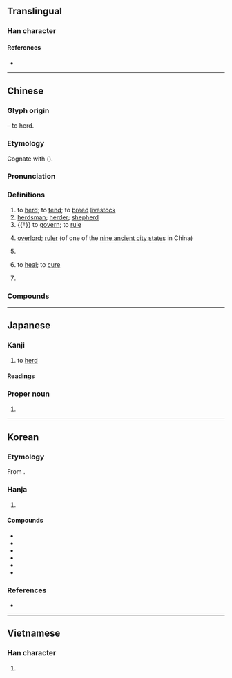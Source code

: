 {{also|攼}}
{{character info}}
==Translingual==

===Han character===
{{Han char|rn=93|rad=牛|as=04|sn=8|four=28540|canj=HQOK|ids=⿰牜攵}}

====References====
* {{Han ref|kx=0698.160|dkj=19950|dj=1110.140|hdz=31803.190|uh=7267|ud=29287|bh=AAAA|bd=43690}}

----

==Chinese==
{{zh-forms}}

===Glyph origin===
{{Han etyl}}
{{Han compound|牛|攴|ls=ic|t1=cow|t2=a whip}} – to herd.

===Etymology===
Cognate with {{cog|bo|འབྲོག་པ།||herdsman; nomad; shepherd}} ({{zh-ref|Schuessler, 2007}}).

===Pronunciation===
{{zh-pron
|m=mù
|m-s=
|c=muk6
|c-t=
|g=
|h=pfs=mu̍k
|j=
|mb=
|md=mŭk/muŏk
|md_note=muŏk - only in the sense “to heal; to cure”
|mn=bo̍k
|mn-t=mog8
|w=5moq
|x=
|mc=y
|oc=y
|cat=v,n,pn
}}

===Definitions===
{{zh-hanzi}}

# to [[herd]]; to [[tend]]; to [[breed]] [[livestock]]
# [[herdsman]]; [[herder]]; [[shepherd]]
# {{†}} to [[govern]]; to [[rule]]
# {{lb|zh|historical}} [[overlord]]; [[ruler]] (of one of the [[w:Jiuzhou|nine ancient city states]] in China)
# {{zh-short|畜牧業|animal husbandry}}
# {{lb|zh|Min Dong}} to [[heal]]; to [[cure]]
# {{surname|zh}}

===Compounds===
{{zh-der|牧師|九牧|人牧|十羊九牧|卑以自牧|南牧|司牧|坰牧|如狼牧羊|山牧季移|岳牧|州牧|廣牧|放牧|放牧地|放牧業|方牧|明牧|李牧|杜牧|樵牧|民牧|海洋牧場|游牧|游牧民族|牧主|牧人|牧伯|牧區|牧司|牧圉|牧地|牧場|牧夫座|牧子|牧守|牧工|牧放|牧業|牧歌|牧民|牧瀆|牧牛兒|牧牛放馬|牧田|牧畜|牧神之笛|牧童|牧羊|牧羊犬|牧羊神|牧羊讀書|牧草|牧豎|牧豕聽經|牧豬奴戲|牧野|牧野之戰|牧養納畜|牧馬|田夫牧子|畜牧|畜牧學|畜牧業|耕牧|芻牧|蘇武牧羊|謙卑自牧|謙沖自牧|謙虛自牧|輪牧|農牧|飼牧|牧群}}

----

==Japanese==

===Kanji===
{{ja-kanji|grade=4|rs=牛04}}

# to [[herd]]

====Readings====
{{ja-readings
|goon=もく
|kanon=ぼく
|kun=まき-, か-う, やしな-う
}}

===Proper noun===
{{ja-pos|proper|まき}}

# {{surname|ja|sort=まき}}

----

==Korean==

===Etymology===
From {{der|ko|ltc|-}} {{ltc-l|牧|id=1}}. {{hanja-hunmong|목〮|mwok|人類#중02B}}

===Hanja===
{{ko-hanja-search}}
{{ko-hanja|치다|칠|목}}

# {{hanja form of|목|to [[herd]]}}

====Compounds====
{{der-top3|Compounds}}
* {{ko-l|목사|牧師}}
* {{ko-l|유목|遊牧}}
* {{ko-l|방목|放牧}}
* {{ko-l|목축|[[stock]]-[[farming]]|牧畜}}
* {{ko-l|목장|[[farm]]|牧場}}
* {{ko-l|목자|[[shepherd]]|牧者}}
{{der-bottom}}

===References===
* {{R:hanjadoc|7025}}

----

==Vietnamese==

===Han character===
{{vi-readings|reading=mục, mặt|rs=牛04}}

# {{rfdef|vi|sort=牛04}}